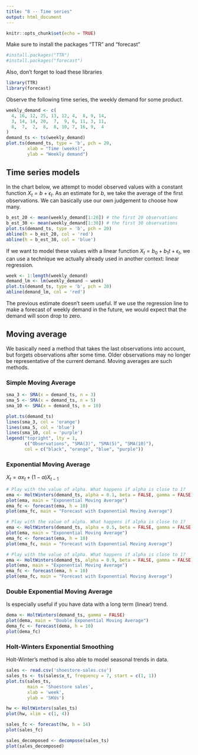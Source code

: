 ```yaml
---
title: "8 -- Time series"
output: html_document
---
```


```r
knitr::opts_chunk$set(echo = TRUE)
```
Make sure to install the packages "TTR" and "forecast" 
```r
#install.packages("TTR")
#install.packages("forecast")
```

Also, don't forget to load these libraries
```r
library(TTR)
library(forecast)
```

Observe the following time series, the weekly demand for some product.

```r
weekly_demand <- c(
  4, 16, 12, 25, 13, 12, 4,  8, 9, 14,
  3, 14, 14, 20,  7,  9, 6, 11, 3, 11,
  8,  7,  2,  8,  8, 10, 7, 16, 9,  4
)
demand_ts <- ts(weekly_demand)
plot.ts(demand_ts, type = 'b', pch = 20,
        xlab = "Time (weeks)",
        ylab = "Weekly demand")
```

## Time series models

In the chart below, we attempt to model observed values with a constant function $X_t = b + \epsilon_t$. As an estimate for $b$, we take the average of the first observations. We can basically use our own judgement to choose how many.

```r
b_est_20 <- mean(weekly_demand[1:20]) # the first 20 observations
b_est_30 <- mean(weekly_demand[1:30]) # the first 30 observations
plot.ts(demand_ts, type = 'b', pch = 20)
abline(h = b_est_20, col = 'red')
abline(h = b_est_30, col = 'blue')
```

If we want to model these values with a linear function $X_t = b_0 + b_1 t + \epsilon_t$, we can use a technique we actually already used in another context: linear regression.

```r
week <- 1:length(weekly_demand)
demand_lm <- lm(weekly_demand ~ week)
plot.ts(demand_ts, type = 'b', pch = 20)
abline(demand_lm, col = 'red')
```

The previous estimate doesn't seem useful. If we use the regression line to make a forecast of weekly demand in the future, we would expect that the demand will soon drop to zero.

## Moving average

We basically need a method that takes the last observations into account, but forgets observations after some time. Older observations may no longer be representative of the current demand. Moving averages are such methods.

### Simple Moving Average

```r
sma_3 <- SMA(x = demand_ts, n = 3)
sma_5 <- SMA(x = demand_ts, n = 5)
sma_10 <- SMA(x = demand_ts, n = 10)

plot.ts(demand_ts)
lines(sma_3, col = 'orange')
lines(sma_5, col = 'blue')
lines(sma_10, col = 'purple')
legend("topright", lty = 1,
       c("Observations", "SMA(3)", "SMA(5)", "SMA(10)"),
       col = c("black", "orange", "blue", "purple"))
```

### Exponential Moving Average

$X_t = \alpha x_t + (1 - \alpha) X_{t-1}$

```r
# Play with the value of alpha. What happens if alpha is close to 1?
ema <- HoltWinters(demand_ts, alpha = 0.1, beta = FALSE, gamma = FALSE)
plot(ema, main = "Exponential Moving Average")
ema_fc <- forecast(ema, h = 10)
plot(ema_fc, main = "Forecast with Exponential Moving Average")
```

```r
# Play with the value of alpha. What happens if alpha is close to 1?
ema <- HoltWinters(demand_ts, alpha = 0.5, beta = FALSE, gamma = FALSE)
plot(ema, main = "Exponential Moving Average")
ema_fc <- forecast(ema, h = 10)
plot(ema_fc, main = "Forecast with Exponential Moving Average")
```

```r
# Play with the value of alpha. What happens if alpha is close to 1?
ema <- HoltWinters(demand_ts, alpha = 0.9, beta = FALSE, gamma = FALSE)
plot(ema, main = "Exponential Moving Average")
ema_fc <- forecast(ema, h = 10)
plot(ema_fc, main = "Forecast with Exponential Moving Average")
```

### Double Exponential Moving Average

Is especially useful if you have data with a long term (linear) trend.

```r
dema <- HoltWinters(demand_ts, gamma = FALSE)
plot(dema, main = "Double Exponential Moving Average")
dema_fc <- forecast(dema, h = 10)
plot(dema_fc)
```

### Holt-Winters Exponential Smoothing

Holt-Winter's method is also able to model seasonal trends in data.

```r
sales <- read.csv('shoestore-sales.csv')
sales_ts <- ts(sales$x_t, frequency = 7, start = c(1, 1))
plot.ts(sales_ts,
        main = 'Shoestore sales',
        xlab = 'week',
        ylab = 'SKUs')

```


```r
hw <- HoltWinters(sales_ts)
plot(hw, xlim = c(1, 4))
```

```r
sales_fc <- forecast(hw, h = 14)
plot(sales_fc)
```

```r
sales_decomposed <- decompose(sales_ts)
plot(sales_decomposed)
```

